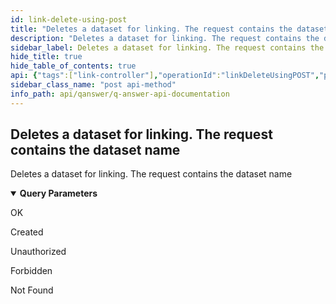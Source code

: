 ```yaml
---
id: link-delete-using-post
title: "Deletes a dataset for linking. The request contains the dataset name"
description: "Deletes a dataset for linking. The request contains the dataset name"
sidebar_label: Deletes a dataset for linking. The request contains the dataset name
hide_title: true
hide_table_of_contents: true
api: {"tags":["link-controller"],"operationId":"linkDeleteUsingPOST","parameters":[{"name":"dataset","in":"query","description":"dataset","required":true,"schema":{"type":"string"}}],"responses":{"200":{"description":"OK"},"201":{"description":"Created"},"401":{"description":"Unauthorized"},"403":{"description":"Forbidden"},"404":{"description":"Not Found"}},"security":[{"JWT":[]}],"deprecated":false,"description":"Deletes a dataset for linking. The request contains the dataset name","method":"post","path":"/api/linkDev/link/delete","servers":[{"url":"//qanswer-core1.univ-st-etienne.fr"}],"securitySchemes":{"JWT":{"type":"apiKey","name":"Authorization","in":"header"}},"info":{"description":"APIs provided by QAnswer","version":"1.0","title":"QAnswer: Api Documentation","contact":{"name":"QAnswer","url":"www.the-qa-company.com","email":"info@qanswer.eu"}},"postman":{"name":"Deletes a dataset for linking. The request contains the dataset name","description":{"type":"text/plain"},"url":{"path":["api","linkDev","link","delete"],"host":["{{baseUrl}}"],"query":[{"disabled":false,"description":{"content":"(Required) dataset","type":"text/plain"},"key":"dataset","value":""}],"variable":[]},"method":"POST","auth":{"type":"apikey","apikey":[{"type":"any","value":"Authorization","key":"key"},{"type":"any","value":"<API Key>","key":"value"},{"type":"any","value":"header","key":"in"}]}}}
sidebar_class_name: "post api-method"
info_path: api/qanswer/q-answer-api-documentation
---
```



## Deletes a dataset for linking. The request contains the dataset name



Deletes a dataset for linking. The request contains the dataset name

<details style={{"marginBottom":"1rem"}} data-collapsed={false} open={true}><summary style={{}}><strong>Query Parameters</strong></summary><div><ul><ParamsItem className={"paramsItem"} param={{"name":"dataset","in":"query","description":"dataset","required":true,"schema":{"type":"string"}}}></ParamsItem></ul></div></details><div><ApiTabs><TabItem label={"200"} value={"200"}><div>

OK

</div><div></div></TabItem><TabItem label={"201"} value={"201"}><div>

Created

</div><div></div></TabItem><TabItem label={"401"} value={"401"}><div>

Unauthorized

</div><div></div></TabItem><TabItem label={"403"} value={"403"}><div>

Forbidden

</div><div></div></TabItem><TabItem label={"404"} value={"404"}><div>

Not Found

</div><div></div></TabItem></ApiTabs></div>
      